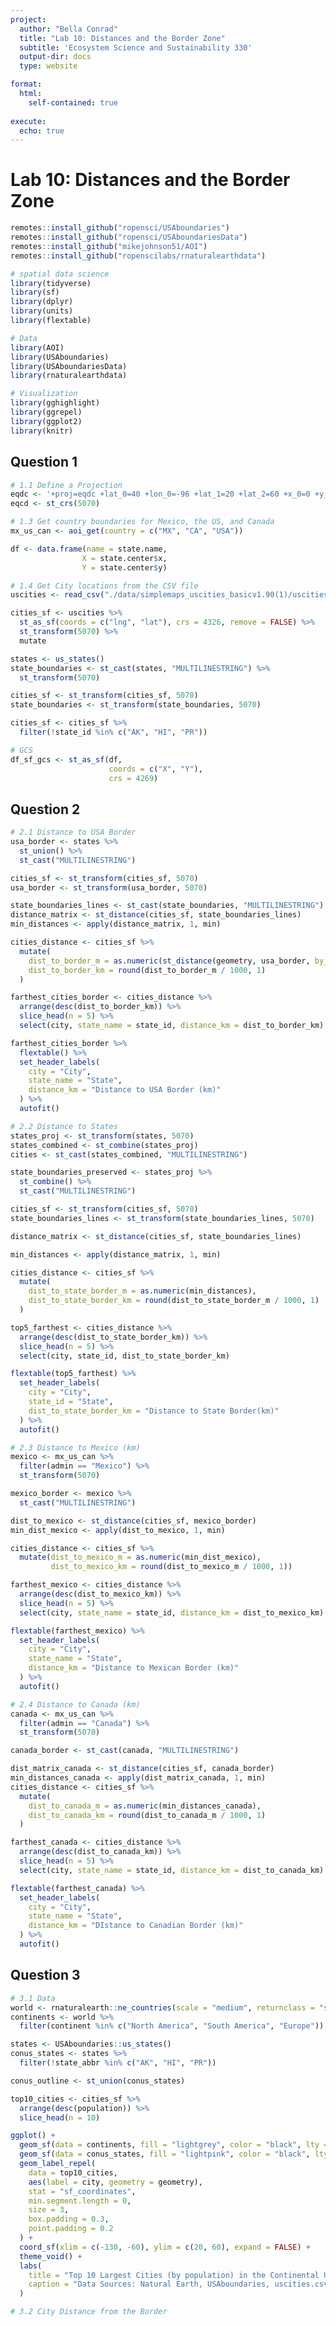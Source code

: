 ```yaml
---
project:
  author: "Bella Conrad"
  title: "Lab 10: Distances and the Border Zone"
  subtitle: 'Ecosystem Science and Sustainability 330'
  output-dir: docs
  type: website

format:
  html:
    self-contained: true
    
execute:
  echo: true
---
```


# Lab 10: Distances and the Border Zone

```r
remotes::install_github("ropensci/USAboundaries")
remotes::install_github("ropensci/USAboundariesData")
remotes::install_github("mikejohnson51/AOI")
remotes::install_github("ropenscilabs/rnaturalearthdata")

# spatial data science
library(tidyverse)
library(sf)
library(dplyr)
library(units)
library(flextable)

# Data
library(AOI)
library(USAboundaries)
library(USAboundariesData)
library(rnaturalearthdata)

# Visualization
library(gghighlight)
library(ggrepel)
library(ggplot2)
library(knitr)
```

## Question 1

```r
# 1.1 Define a Projection
eqdc <- '+proj=eqdc +lat_0=40 +lon_0=-96 +lat_1=20 +lat_2=60 +x_0=0 +y_0=0 +datum=NAD83 +units=m +no_defs'
eqcd <- st_crs(5070)
```

```r
# 1.3 Get country boundaries for Mexico, the US, and Canada
mx_us_can <- aoi_get(country = c("MX", "CA", "USA"))

df <- data.frame(name = state.name, 
                X = state.center$x, 
                Y = state.center$y)
```

```r
# 1.4 Get City locations from the CSV file
uscities <- read_csv("./data/simplemaps_uscities_basicv1.90(1)/uscities.csv")

cities_sf <- uscities %>% 
  st_as_sf(coords = c("lng", "lat"), crs = 4326, remove = FALSE) %>% 
  st_transform(5070) %>% 
  mutate

states <- us_states()
state_boundaries <- st_cast(states, "MULTILINESTRING") %>% 
  st_transform(5070)

cities_sf <- st_transform(cities_sf, 5070)
state_boundaries <- st_transform(state_boundaries, 5070)

cities_sf <- cities_sf %>%
  filter(!state_id %in% c("AK", "HI", "PR"))
```

```r
# GCS
df_sf_gcs <- st_as_sf(df,
                      coords = c("X", "Y"),
                      crs = 4269)
```

## Question 2

```r
# 2.1 Distance to USA Border
usa_border <- states %>% 
  st_union() %>% 
  st_cast("MULTILINESTRING")

cities_sf <- st_transform(cities_sf, 5070)
usa_border <- st_transform(usa_border, 5070)

state_boundaries_lines <- st_cast(state_boundaries, "MULTILINESTRING")
distance_matrix <- st_distance(cities_sf, state_boundaries_lines)
min_distances <- apply(distance_matrix, 1, min)

cities_distance <- cities_sf %>% 
  mutate(
    dist_to_border_m = as.numeric(st_distance(geometry, usa_border, by_element = FALSE)),
    dist_to_border_km = round(dist_to_border_m / 1000, 1)
  )

farthest_cities_border <- cities_distance %>% 
  arrange(desc(dist_to_border_km)) %>% 
  slice_head(n = 5) %>% 
  select(city, state_name = state_id, distance_km = dist_to_border_km)

farthest_cities_border %>% 
  flextable() %>% 
  set_header_labels(
    city = "City",
    state_name = "State",
    distance_km = "Distance to USA Border (km)"
  ) %>% 
  autofit()
```

```r
# 2.2 Distance to States
states_proj <- st_transform(states, 5070)
states_combined <- st_combine(states_proj)
cities <- st_cast(states_combined, "MULTILINESTRING")

state_boundaries_preserved <- states_proj %>% 
  st_combine() %>% 
  st_cast("MULTILINESTRING")

cities_sf <- st_transform(cities_sf, 5070)
state_boundaries_lines <- st_transform(state_boundaries_lines, 5070)

distance_matrix <- st_distance(cities_sf, state_boundaries_lines)

min_distances <- apply(distance_matrix, 1, min)

cities_distance <- cities_sf %>%
  mutate(
    dist_to_state_border_m = as.numeric(min_distances),
    dist_to_state_border_km = round(dist_to_state_border_m / 1000, 1)  
  )

top5_farthest <- cities_distance %>% 
  arrange(desc(dist_to_state_border_km)) %>% 
  slice_head(n = 5) %>% 
  select(city, state_id, dist_to_state_border_km)

flextable(top5_farthest) %>% 
  set_header_labels(
    city = "City",
    state_id = "State",
    dist_to_state_border_km = "Distance to State Border(km)"
  ) %>% 
  autofit()
```

```r
# 2.3 Distance to Mexico (km)
mexico <- mx_us_can %>% 
  filter(admin == "Mexico") %>% 
  st_transform(5070)

mexico_border <- mexico %>% 
  st_cast("MULTILINESTRING")

dist_to_mexico <- st_distance(cities_sf, mexico_border)
min_dist_mexico <- apply(dist_to_mexico, 1, min)

cities_distance <- cities_sf %>% 
  mutate(dist_to_mexico_m = as.numeric(min_dist_mexico),
         dist_to_mexico_km = round(dist_to_mexico_m / 1000, 1))

farthest_mexico <- cities_distance %>% 
  arrange(desc(dist_to_mexico_km)) %>% 
  slice_head(n = 5) %>% 
  select(city, state_name = state_id, distance_km = dist_to_mexico_km)

flextable(farthest_mexico) %>% 
  set_header_labels(
    city = "City",
    state_name = "State",
    distance_km = "Distance to Mexican Border (km)"
  ) %>% 
  autofit()
```

```r
# 2.4 Distance to Canada (km)
canada <- mx_us_can %>% 
  filter(admin == "Canada") %>% 
  st_transform(5070)

canada_border <- st_cast(canada, "MULTILINESTRING")

dist_matrix_canada <- st_distance(cities_sf, canada_border)
min_distances_canada <- apply(dist_matrix_canada, 1, min)
cities_distance <- cities_sf %>% 
  mutate(
    dist_to_canada_m = as.numeric(min_distances_canada),
    dist_to_canada_km = round(dist_to_canada_m / 1000, 1)
  )

farthest_canada <- cities_distance %>% 
  arrange(desc(dist_to_canada_km)) %>% 
  slice_head(n = 5) %>% 
  select(city, state_name = state_id, distance_km = dist_to_canada_km)

flextable(farthest_canada) %>% 
  set_header_labels(
    city = "City",
    state_name = "State",
    distance_km = "DIstance to Canadian Border (km)"
  ) %>% 
  autofit()
```

## Question 3

```r
# 3.1 Data
world <- rnaturalearth::ne_countries(scale = "medium", returnclass = "sf") 
continents <- world %>% 
  filter(continent %in% c("North America", "South America", "Europe")) 

states <- USAboundaries::us_states()
conus_states <- states %>% 
  filter(!state_abbr %in% c("AK", "HI", "PR"))

conus_outline <- st_union(conus_states)

top10_cities <- cities_sf %>% 
  arrange(desc(population)) %>% 
  slice_head(n = 10)

ggplot() +
  geom_sf(data = continents, fill = "lightgrey", color = "black", lty = "solid", size = 0.2) +
  geom_sf(data = conus_states, fill = "lightpink", color = "black", lty = "solid", size = 0.3) +
  geom_label_repel(
    data = top10_cities,
    aes(label = city, geometry = geometry),
    stat = "sf_coordinates",
    min.segment.length = 0,
    size = 3,
    box.padding = 0.3,
    point.padding = 0.2
  ) +
  coord_sf(xlim = c(-130, -60), ylim = c(20, 60), expand = FALSE) +
  theme_void() +
  labs(
    title = "Top 10 Largest Cities (by population) in the Continental US",
    caption = "Data Sources: Natural Earth, USAboundaries, uscities.csv"
  )
```

```r
# 3.2 City Distance from the Border

```

